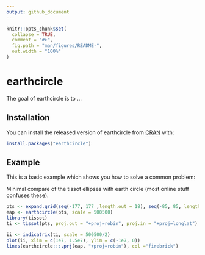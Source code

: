 ```yaml
---
output: github_document
---
```


<!-- README.md is generated from README.Rmd. Please edit that file -->

```r
knitr::opts_chunk$set(
  collapse = TRUE,
  comment = "#>",
  fig.path = "man/figures/README-",
  out.width = "100%"
)
```

# earthcircle

<!-- badges: start -->
<!-- badges: end -->

The goal of earthcircle is to ...

## Installation

You can install the released version of earthcircle from [CRAN](https://CRAN.R-project.org) with:

``` r
install.packages("earthcircle")
```

## Example

This is a basic example which shows you how to solve a common problem:


Minimal compare of the tissot ellipses with earth circle (most online stuff confuses these). 

```r
pts <- expand.grid(seq(-177, 177 ,length.out = 18), seq(-85, 85, length.out = 9))
eap <- earthcircle(pts, scale = 500500)
library(tissot)
ti <- tissot(pts, proj.out = "+proj=robin", proj.in = "+proj=longlat")

ii <- indicatrix(ti, scale = 500500/2)
plot(ii, xlim = c(1e7, 1.5e7), ylim = c(-1e7, 0))
lines(earthcircle:::.prj(eap, "+proj=robin"), col ="firebrick")
```

